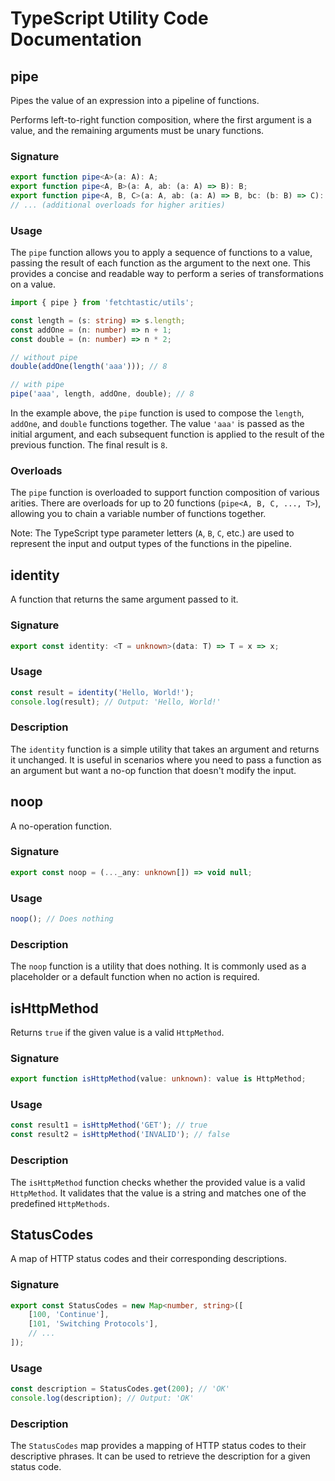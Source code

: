 # TypeScript Utility Code Documentation

## pipe

Pipes the value of an expression into a pipeline of functions.

Performs left-to-right function composition, where the first argument is a value, and the remaining arguments must be unary functions.

### Signature

```typescript
export function pipe<A>(a: A): A;
export function pipe<A, B>(a: A, ab: (a: A) => B): B;
export function pipe<A, B, C>(a: A, ab: (a: A) => B, bc: (b: B) => C): C;
// ... (additional overloads for higher arities)
```

### Usage

The `pipe` function allows you to apply a sequence of functions to a value, passing the result of each function as the argument to the next one. This provides a concise and readable way to perform a series of transformations on a value.

```typescript
import { pipe } from 'fetchtastic/utils';

const length = (s: string) => s.length;
const addOne = (n: number) => n + 1;
const double = (n: number) => n * 2;

// without pipe
double(addOne(length('aaa'))); // 8

// with pipe
pipe('aaa', length, addOne, double); // 8
```

In the example above, the `pipe` function is used to compose the `length`, `addOne`, and `double` functions together. The value `'aaa'` is passed as the initial argument, and each subsequent function is applied to the result of the previous function. The final result is `8`.

### Overloads

The `pipe` function is overloaded to support function composition of various arities. There are overloads for up to 20 functions (`pipe<A, B, C, ..., T>`), allowing you to chain a variable number of functions together.

Note: The TypeScript type parameter letters (`A`, `B`, `C`, etc.) are used to represent the input and output types of the functions in the pipeline.

## identity

A function that returns the same argument passed to it.

### Signature

```typescript
export const identity: <T = unknown>(data: T) => T = x => x;
```

### Usage

```typescript
const result = identity('Hello, World!');
console.log(result); // Output: 'Hello, World!'
```

### Description

The `identity` function is a simple utility that takes an argument and returns it unchanged. It is useful in scenarios where you need to pass a function as an argument but want a no-op function that doesn't modify the input.

## noop

A no-operation function.

### Signature

```typescript
export const noop = (..._any: unknown[]) => void null;
```

### Usage

```typescript
noop(); // Does nothing
```

### Description

The `noop` function is a utility that does nothing. It is commonly used as a placeholder or a default function when no action is required.

## isHttpMethod

Returns `true` if the given value is a valid `HttpMethod`.

### Signature

```typescript
export function isHttpMethod(value: unknown): value is HttpMethod;
```

### Usage

```typescript
const result1 = isHttpMethod('GET'); // true
const result2 = isHttpMethod('INVALID'); // false
```

### Description

The `isHttpMethod` function checks whether the provided value is a valid `HttpMethod`. It validates that the value is a string and matches one of the predefined `HttpMethods`.

## StatusCodes

A map of HTTP status codes and their corresponding descriptions.

### Signature

```typescript
export const StatusCodes = new Map<number, string>([
    [100, 'Continue'],
    [101, 'Switching Protocols'],
    // ...
]);
```

### Usage

```typescript
const description = StatusCodes.get(200); // 'OK'
console.log(description); // Output: 'OK'
```

### Description

The `StatusCodes` map provides a mapping of HTTP status codes to their descriptive phrases. It can be used to retrieve the description for a given status code.

